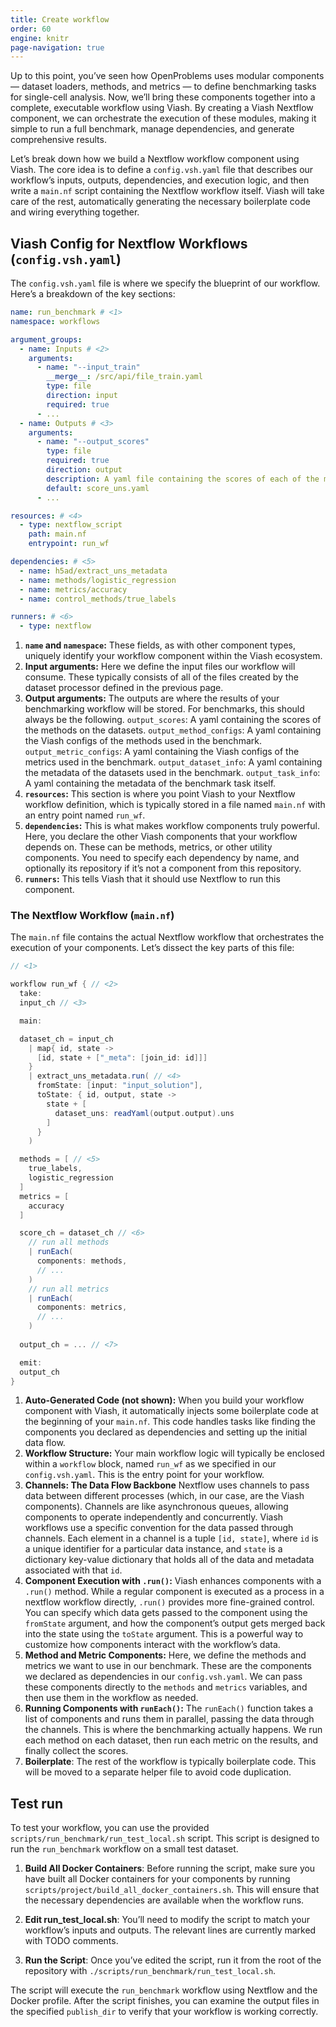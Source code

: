 ```yaml
---
title: Create workflow
order: 60
engine: knitr
page-navigation: true
---
```


Up to this point, you've seen how OpenProblems uses modular components — dataset loaders, methods, and metrics — to define benchmarking tasks for single-cell analysis. Now, we'll bring these components together into a complete, executable workflow using Viash. By creating a Viash Nextflow component, we can orchestrate the execution of these modules, making it simple to run a full benchmark, manage dependencies, and generate comprehensive results. 

Let's break down how we build a Nextflow workflow component using Viash. The core idea is to define a `config.vsh.yaml` file that describes our workflow's inputs, outputs, dependencies, and execution logic, and then write a `main.nf` script containing the Nextflow workflow itself. Viash will take care of the rest, automatically generating the necessary boilerplate code and wiring everything together.

## Viash Config for Nextflow Workflows (`config.vsh.yaml`)

The `config.vsh.yaml` file is where we specify the blueprint of our workflow. 
Here's a breakdown of the key sections:

```.yaml
name: run_benchmark # <1>
namespace: workflows

argument_groups:
  - name: Inputs # <2>
    arguments:
      - name: "--input_train"
        __merge__: /src/api/file_train.yaml
        type: file
        direction: input
        required: true
      - ...
  - name: Outputs # <3>
    arguments:
      - name: "--output_scores"
        type: file
        required: true
        direction: output
        description: A yaml file containing the scores of each of the methods
        default: score_uns.yaml
      - ...

resources: # <4>
  - type: nextflow_script
    path: main.nf
    entrypoint: run_wf

dependencies: # <5>
  - name: h5ad/extract_uns_metadata
  - name: methods/logistic_regression
  - name: metrics/accuracy
  - name: control_methods/true_labels

runners: # <6>
  - type: nextflow
```

1. **`name` and `namespace`:** These fields, as with other component types, uniquely identify your workflow component within the Viash ecosystem.
2. **Input arguments:** Here we define the input files our workflow will consume. These typically consists of all of the files created by the dataset processor defined in the previous page.
3. **Output arguments:** The outputs are where the results of your benchmarking workflow will be stored. For benchmarks, this should always be the following. `output_scores`: A yaml containing the scores of the methods on the datasets. `output_method_configs`: A yaml containing the Viash configs of the methods used in the benchmark. `output_metric_configs`: A yaml containing the Viash configs of the metrics used in the benchmark. `output_dataset_info`: A yaml containing the metadata of the datasets used in the benchmark. `output_task_info`: A yaml containing the metadata of the benchmark task itself.
4. **`resources`:** This section is where you point Viash to your Nextflow workflow definition, which is typically stored in a file named `main.nf` with an entry point named `run_wf`.
5. **`dependencies`:** This is what makes workflow components truly powerful. Here, you declare the other Viash components that your workflow depends on. These can be methods, metrics, or other utility components. You need to specify each dependency by name, and optionally its repository if it's not a component from this repository.
6. **`runners`:** This tells Viash that it should use Nextflow to run this component.



### The Nextflow Workflow (`main.nf`)

The `main.nf` file contains the actual Nextflow workflow that orchestrates the execution of your components. Let's dissect the key parts of this file:

```.groovy
// <1>

workflow run_wf { // <2>
  take:
  input_ch // <3>

  main:

  dataset_ch = input_ch
    | map{ id, state -> 
      [id, state + ["_meta": [join_id: id]]]
    }
    | extract_uns_metadata.run( // <4>
      fromState: [input: "input_solution"],
      toState: { id, output, state ->
        state + [
          dataset_uns: readYaml(output.output).uns
        ]
      }
    )

  methods = [ // <5>
    true_labels,
    logistic_regression
  ]
  metrics = [
    accuracy
  ]

  score_ch = dataset_ch // <6>
    // run all methods
    | runEach(
      components: methods,
      // ...
    )
    // run all metrics
    | runEach(
      components: metrics,
      // ...
    )
  
  output_ch = ... // <7>

  emit:
  output_ch
}

```

1. **Auto-Generated Code (not shown):** When you build your workflow component with Viash, it automatically injects some boilerplate code at the beginning of your `main.nf`. This code handles tasks like finding the components you declared as dependencies and setting up the initial data flow.
2. **Workflow Structure:** Your main workflow logic will typically be enclosed within a `workflow` block, named `run_wf` as we specified in our `config.vsh.yaml`. This is the entry point for your workflow.
3. **Channels: The Data Flow Backbone** Nextflow uses channels to pass data between different processes (which, in our case, are the Viash components). Channels are like asynchronous queues, allowing components to operate independently and concurrently. Viash workflows use a specific convention for the data passed through channels. Each element in a channel is a tuple `[id, state]`, where `id` is a unique identifier for a particular data instance, and `state` is a dictionary key-value dictionary that holds all of the data and metadata associated with that `id`.
4. **Component Execution with `.run()`:**  Viash enhances components with a `.run()` method. While a regular component is executed as a process in a nextflow workflow directly, `.run()` provides more fine-grained control. You can specify which data gets passed to the component using the `fromState` argument, and how the component's output gets merged back into the state using the `toState` argument. This is a powerful way to customize how components interact with the workflow's data.
5. **Method and Metric Components:** Here, we define the methods and metrics we want to use in our benchmark. These are the components we declared as dependencies in our `config.vsh.yaml`. We can pass these components directly to the `methods` and `metrics` variables, and then use them in the workflow as needed.
6. **Running Components with `runEach()`:** The `runEach()` function takes a list of components and runs them in parallel, passing the data through the channels. This is where the benchmarking actually happens. We run each method on each dataset, then run each metric on the results, and finally collect the scores.
7. **Boilerplate**: The rest of the workflow is typically boilerplate code. This will be moved to a separate helper file to avoid code duplication.




## Test run

To test your workflow, you can use the provided `scripts/run_benchmark/run_test_local.sh` script. This script is designed to run the `run_benchmark` workflow on a small test dataset.

1. **Build All Docker Containers**: Before running the script, make sure you have built all Docker containers for your components by running `scripts/project/build_all_docker_containers.sh`. This will ensure that the necessary dependencies are available when the workflow runs.

2. **Edit run_test_local.sh**: You'll need to modify the script to match your workflow's inputs and outputs. The relevant lines are currently marked with TODO comments.

3. **Run the Script**: Once you've edited the script, run it from the root of the repository with `./scripts/run_benchmark/run_test_local.sh`.

The script will execute the `run_benchmark` workflow using Nextflow and the Docker profile. After the script finishes, you can examine the output files in the specified `publish_dir` to verify that your workflow is working correctly.